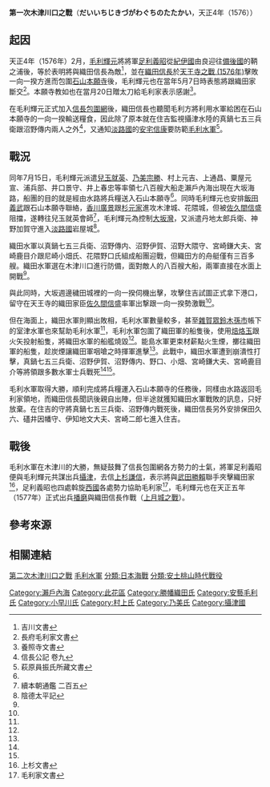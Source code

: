 {{unreferenced|time=2013-10-26}}
{{Infobox Military Conflict|
|conflict= 第一次木津川口之戰
|partof= [[戰國_(日本)|戰國時代]]
|date= 天正4年1576年7月13日
|place= [[木津川口|木津川口]]
|result= 織田水軍敗退
|combatant1= [[毛利水軍|毛利水軍]][[File:Alex_K_Hiroshima_Mori_kamon.svg|15px]]<br>[[小早川水軍|小早川水軍]][[File:Hidari_mitsudomoe.svg|15px]]<br>[[村上水軍|村上水軍]]
|combatant2= 織田水軍[[Image:Oda_emblem.svg|15px]]
|commander1= [[乃美宗勝|乃美宗勝]]、[[兒玉就英|兒玉就英]]等
|commander2= 真鍋七五三兵衛、沼野傳内等
|strength1= 約700-800隻
|strength2= 約300隻
|casualties1= ー
|casualties2= 毀滅
}}
{{Campaignbox 織田家重大戰役}}
'''第一次木津川口之戰'''（'''だいいちじきづがわぐちのたたかい'''，天正4年（1576））

==起因==
天正4年（1576年）2月，[[毛利輝元|毛利輝元]]將將軍[[足利義昭|足利義昭]]從[[紀伊國|紀伊國]]由良迎往[[備後國|備後國]]的鞆之浦後，等於表明將與織田信長為敵<ref>吉川文書</ref>，並在[[織田信長|織田信長]]於[[天王寺之戰|天王寺之戰 (1576年)]]擊敗一向一揆方進而包圍[[石山本願寺|石山本願寺]]後，毛利輝元也在當年5月7日時表態將跟織田家斷交<ref>長府毛利家文書</ref>。本願寺教如也在當月20日贈太刀給毛利家表示感謝<ref>養照寺文書</ref>。

在毛利輝元正式加入[[信長包圍網|信長包圍網]]後，織田信長也聽聞毛利方將利用水軍給困在石山本願寺的一向一揆輸送糧食，因此除了原本就在住吉監視攝津水陸的真鍋七五三兵衛跟沼野傳内兩人之外<ref name="#1">信長公記 卷九</ref>，又通知[[淡路國|淡路國]]的[[安宅信康|安宅信康]]要防範[[毛利水軍|毛利水軍]]<ref>萩原員振氏所藏文書</ref>。

==戰況==
同年7月15日，毛利輝元派遣[[兒玉就英|兒玉就英]]、[[乃美宗勝|乃美宗勝]]、村上元吉、上通昌、粟屋元宣、浦兵部、井口景守、井上春忠等率領七八百艘大船走瀨戶內海出現在大坂海路，船團的目的就是經由水路將兵糧送入石山本願寺<ref name="#1"/>。同時毛利輝元也安排[[飯田義武|飯田義武]]跟石山本願寺聯絡，[[香川廣景|香川廣景]]跟[[杉元家|杉元家]]進攻木津城、花隈城，但被[[佐久間信盛|佐久間信盛]]阻擋，遂轉往兒玉就英會師<ref name="#2">續本朝通鑑 二百五</ref>，毛利輝元為控制[[大坂灣|大坂灣]]，又派遣丹地太郎兵衛、神野加賀守進入[[淡路國|淡路國]]岩屋城<ref name="#3">陰德太平記</ref>。

織田水軍以真鍋七五三兵衛、沼野傳内、沼野伊賀、沼野大隈守、宮崎鎌大夫、宮崎鹿目介跟尼崎小畑氏、花隈野口氏組成船團迎戰，但織田方的舟艇僅有三百多艘。織田水軍選在木津川口進行防備，面對敵人的八百艘大船，兩軍直接在水面上開戰<ref name="#1"/>。

與此同時，大坂週邊穢田城裡的一向一揆伺機出擊，攻擊住吉試圖正式拿下港口，留守在天王寺的織田家臣[[佐久間信盛|佐久間信盛]]率軍出撃跟一向一揆勢激戰<ref name="#1"/>。

但在海面上，織田水軍則顯出敗相，毛利水軍數量較多，甚至[[雜賀眾|雜賀眾]][[鈴木孫市|鈴木孫市]]帳下的室津水軍也來幫助毛利水軍<ref name="#3"/>，毛利水軍包圍了織田軍的船隻後，使用[[焙烙玉|焙烙玉]]跟火矢投射船隻，將織田水軍的船艦燒毀<ref name="#1"/>。能島水軍更束材薪點火生煙，擲往織田軍的船隻，趁炭煙讓織田軍咽嗆之時揮軍進擊<ref name="#2"/>。此戰中，織田水軍遭到崩潰性打擊，真鍋七五三兵衛、沼野伊賀、沼野傳内、野口、小畑、宮崎鎌大夫、宮崎鹿目介等將領跟多數水軍士兵戰死<ref name="#1"/><ref name="#3"/>。

毛利水軍取得大勝，順利完成將兵糧運入石山本願寺的任務後，同樣由水路返回毛利家領地，而織田信長聞訊後親自出陣，但半途就獲知織田水軍戰敗的訊息，只好放棄。在住吉的守將真鍋七五三兵衛、沼野傳内戰死後，織田信長另外安排保田久六、礚井因幡守、伊知地文大夫、宮崎二郎七進入住吉。

== 戰後 ==
毛利水軍在木津川的大勝，無疑鼓舞了信長包圍網各方勢力的士氣，將軍足利義昭便與毛利輝元共謀出兵[[攝津國|攝津]]，去信[[上杉謙信|上杉謙信]]，表示將與[[武田勝賴|武田勝賴]]聯手夾擊織田家<ref>上杉文書</ref>，足利義昭也四處斡旋[[西國|西國]]各處勢力協助毛利家<ref>毛利家文書</ref>，毛利輝元也在天正五年（1577年）正式出兵[[播磨國|播磨]]與織田信長作戰（[[上月城之戰|上月城之戰]]）。

== 參考來源 ==
{{Reflist}}
== 相關連結 ==
[[第二次木津川口之戰|第二次木津川口之戰]]
[[毛利水軍|毛利水軍]]
[[分類:日本海戰|分類:日本海戰]]
[[分類:安土桃山時代戰役|分類:安土桃山時代戰役]]
[[Category:瀨戶內海|Category:瀨戶內海]]
[[Category:此花區|Category:此花區]]
[[Category:勝幡織田氏|Category:勝幡織田氏]]
[[Category:安藝毛利氏|Category:安藝毛利氏]]
[[Category:小早川氏|Category:小早川氏]]
[[Category:村上氏|Category:村上氏]]
[[Category:乃美氏|Category:乃美氏]]
[[Category:攝津國|Category:攝津國]]